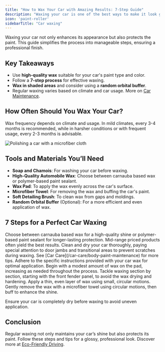 ```yaml
---
title: "How to Wax Your Car with Amazing Results: 7-Step Guide"
description: "Waxing your car is one of the best ways to make it look great and protect its exterior. Achieve a professional shine at home with our comprehensive car waxing guide."
icon: 'paint-roller'
sidebarTitle: "Car waxing"
---
```

<Snippet file="andrei.mdx" />
Waxing your car not only enhances its appearance but also protects the paint. This guide simplifies the process into manageable steps, ensuring a professional finish.

## Key Takeaways
- Use **high-quality wax** suitable for your car's paint type and color.
- Follow a **7-step process** for effective waxing.
- **Wax in shaded areas** and consider using a **random orbital buffer**.
- Regular waxing varies based on climate and car usage. More on [Car Maintenance](/car-care/routine-maintenance).

## How Often Should You Wax Your Car?
Wax frequency depends on climate and usage. In mild climates, every 3-4 months is recommended, while in harsher conditions or with frequent usage, every 2-3 months is advisable.


![Polishing a car with a microfiber cloth](https://driving-tests.org/wp-content/uploads/2012/05/finish-waxing.jpg)

## Tools and Materials You’ll Need
  * **Soap and Chamois**: For washing your car before waxing.
  * **High-Quality Automobile Wax**: Choose between carnauba based wax or polymer-based paint sealant.
  * **Wax Pad**: To apply the wax evenly across the car's surface.
  * **Microfiber Towel**: For removing the wax and buffing the car's paint.
  * **Soft Detailing Brush**: To clean wax from gaps and moldings.
  * **Random Orbital Buffer** (Optional): For a more efficient and even application of wax.

## 7 Steps for a Perfect Car Waxing
<Steps>
  <Step title="Step 1: High-Quality Wax">
    Choose between carnauba based wax for a high-quality shine or polymer-based paint sealant for longer-lasting protection. Mid-range priced products often yield the best results.
  </Step>
  <Step title="Step 2: Wash Your Car">
    Clean and dry your car thoroughly, paying special attention to door jambs and transitional areas to prevent scratches during waxing. See [Car Care](/car-care/body-paint-maintenance) for more tips.
  </Step>
  <Step title="Step 3: Read Instructions">
    Adhere to the specific instructions provided with your car wax for optimal application.
  </Step>
  <Step title="Step 4: Apply Wax to Pad">
    Begin with a modest amount of wax on the pad, increasing as needed throughout the process.
  </Step>
  <Step title="Step 5: Waxing Areas">
    Tackle waxing section by section, starting with the front fender panel, to avoid the wax drying and hardening.
  </Step>
  <Step title="Step 6: Circular Motion Application">
    Apply a thin, even layer of wax using small, circular motions.
  </Step>
  <Step title="Step 7: Remove Wax">
    Gently remove the wax with a microfiber towel using circular motions, then buff to enhance the shine.
  </Step>
</Steps>

<Warning>Ensure your car is completely dry before waxing to avoid uneven application.</Warning>

## Conclusion
Regular waxing not only maintains your car’s shine but also protects its paint. Follow these steps and tips for a glossy, professional look. Discover more at [Eco-Friendly Driving](/drive-better/eco-friendly-driving).
